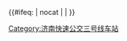 {{鐵道路線
| 模板名稱 = 济南快速公交三号线车站
| 名稱 = [[济南快速公交]][[济南快速公交3号线|3号线]]
| 代表色 = 
| 背景顏色 = 
| Logo = 
| 車站列表 =  
[[全福立交桥西站]] • [[北全福站]] • [[南全福街站]] • [[车站北街站]] • [[历山路东站]] • [[花园路站]] • [[东仓站]] • [[解放桥站 (济南)|解放桥站]] • [[山东新闻大厦站]] • [[文化东路西口站]] • [[千佛山站]](常规站台) • [[经十路舜耕路站]](常规站台) • [[泉城公园北门站]](常规站台) • [[全民健身中心站]](常规站台) • [[省体育中心站]](常规站台) • [[经十纬一站]](常规站台) • [[八一立交桥西站]](常规站台) • [[经十路建设路站]](常规站台) • [[经七纬十二站]] • [[经五纬十二站]] • [[经二纬十二站]] • [[八里桥站 (济南)|八里桥站]] • [[济齐路交校路站]] • [[黄岗路站]]
}}<includeonly>{{#ifeq: {{{1}}} | nocat | <!--空--> | [[Category:济南快速公交三号线车站]] }}</includeonly><noinclude>
